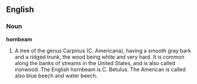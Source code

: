 ==English==

===Noun===

'''hornbeam'''

#A tree of the genus Carpinus (C. Americana), having a smooth gray bark and a ridged trunk, the wood being white and very hard. It is common along the banks of streams in the United States, and is also called ironwood. The English hornbeam is C. Betulus. The American is called also blue beech and water beech.